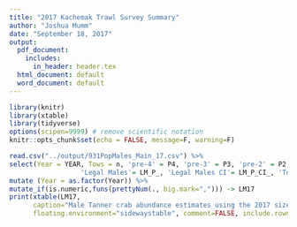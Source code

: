 ```yaml
---
title: "2017 Kachemak Trawl Survey Summary"
author: "Joshua Mumm"
date: "September 18, 2017"
output:
  pdf_document:
    includes:
      in_header: header.tex
  html_document: default
  word_document: default
---
```

```r
library(knitr)
library(xtable)
library(tidyverse)
options(scipen=9999) # remove scientific notation
knitr::opts_chunk$set(echo = FALSE, message=F, warning=F)
```


```r
read.csv("../output/931PopMales_Main_17.csv") %>%
select(Year = YEAR, Tows = n, 'pre-4' = P4, 'pre-3' = P3, 'pre-2' = P2, 'pre-1' = P1,
                  'Legal Males'= LM_P_, 'Legal Males CI'= LM_P_CI_, 'Total Males' = TM_P_, 'Total Male CI'= TM_P_CI_ ) %>%
mutate (Year = as.factor(Year)) %>%
mutate_if(is.numeric,funs(prettyNum(., big.mark=","))) -> LM17
print(xtable(LM17,
      caption="Male Tanner crab abundance estimates using the 2017 size class revisions from trawl surveys in the Southern District, 1990-2017."),
      floating.environment="sidewaystable", comment=FALSE, include.rownames = FALSE )

```   


